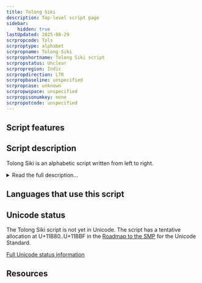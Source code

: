 ```yaml
---
title: Tolong Siki
description: Top-level script page
sidebar:
    hidden: true
lastUpdated: 2025-08-29
scrpropcode: Tols
scrproptype: alphabet
scrpropname: Tolong Siki
scrpropshortname: Tolong Siki script
scrpropstatus: Unclear
scrpropregion: Indic
scrpropdirection: LTR
scrpropbaseline: unspecified
scrpropcase: unknown
scrpropwspace: unspecified
scrpropisonumkey: none
scrpropotcode: unspecified
---
```



## Script features

<ScriptInfo />

## Script description

Tolong Siki is an alphabetic script written from left to right.

<details>
<summary>Read the full description...</summary>It was developed in 1999 for writing Kurukh, a Dravidian language spoken primarily in the states of Jharkhand, Bihar, and Chattisgarh; however it is unknown whether or not it is still used for this purpose.

_This script is not currently recognized by the [ISO 15924 standard](http://www.unicode.org/iso15924/), but is included in ScriptSource for research purposes. If you have any information on this script, please add the information to this site. Your contributions can be a great help in refining and expanding the ISO 15924 standard. The [Script Encoding Initiative](http://www.linguistics.berkeley.edu/sei/) is working to support the inclusion of this script in the standard, and contributions here will support their efforts._
</details>

## Languages that use this script

<WsList script='Tols' wsMax='5' />

## Unicode status

The Tolong Siki script is not yet in Unicode. The script has a tentative allocation at U+11B80..U+11BBF in the [Roadmap to the SMP](http://www.unicode.org/roadmaps/smp/) for the Unicode Standard.


[Full Unicode status information](/scrlang/unicode/tols-unicode)

## Resources

<ScriptResources detailSummary='seemore' />

